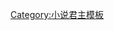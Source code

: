 {{start box|width={{{width|auto}}}}}
{{s-before|{{{1}}}}}
{{s-title|[[剛鐸]]宰相及[[剛鐸攝政王|攝政王]]<br><small>{{{3}}}}}
{{s-after|{{{2}}}}}
{{end box}}
<noinclude>
[[Category:前任继任模板|{{PAGENAME}}]]
[[Category:小说君主模板]]
</noinclude>